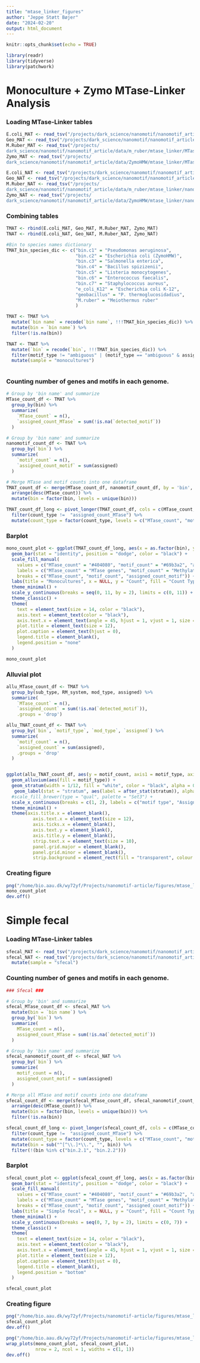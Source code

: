 ```yaml
---
title: "mtase_linker_figures"
author: "Jeppe Støtt Bøjer"
date: "2024-02-20"
output: html_document
---
```


```r
knitr::opts_chunk$set(echo = TRUE)
```


```r
library(readr)
library(tidyverse)
library(patchwork)
```

# Monoculture + Zymo MTase-Linker Analysis

### Loading MTase-Linker tables
```r
E.coli_MAT <- read_tsv("/projects/dark_science/nanomotif/nanomotif_article/data/e_coli_K12/mtase_linker/MTase_assignment_table.tsv")
Geo_MAT <- read_tsv("/projects/dark_science/nanomotif/nanomotif_article/data/p_thermoglucosidasius/mtase_linker/MTase_assignment_table.tsv")
M.Ruber_MAT <- read_tsv("/projects/
dark_science/nanomotif/nanomotif_article/data/m_ruber/mtase_linker/MTase_assignment_table.tsv")
Zymo_MAT <- read_tsv("/projects/
dark_science/nanomotif/nanomotif_article/data/ZymoHMW/mtase_linker/MTase_assignment_table.tsv")
```

```r
E.coli_NAT <- read_tsv("/projects/dark_science/nanomotif/nanomotif_article/data/e_coli_K12/mtase_linker/nanomotif_assignment_table.tsv")
Geo_NAT <- read_tsv("/projects/dark_science/nanomotif/nanomotif_article/data/p_thermoglucosidasius/mtase_linker/nanomotif_assignment_table.tsv")
M.Ruber_NAT <- read_tsv("/projects/
dark_science/nanomotif/nanomotif_article/data/m_ruber/mtase_linker/nanomotif_assignment_table.tsv")
Zymo_NAT <- read_tsv("/projects/
dark_science/nanomotif/nanomotif_article/data/ZymoHMW/mtase_linker/nanomotif_assignment_table.tsv")
```

### Combining tables
```r
TMAT <- rbind(E.coli_MAT, Geo_MAT, M.Ruber_MAT, Zymo_MAT)
TNAT <- rbind(E.coli_NAT, Geo_NAT, M.Ruber_NAT, Zymo_NAT)

#Bin to species names dictionary
TMAT_bin_species_dic <- c("bin.c1" = "Pseudomonas aeruginosa",
                          "bin.c2" = "Escherichia coli (ZymoHMW)",
                          "bin.c3" = "Salmonella enterica",
                          "bin.c4" = "Bacillus spizizenii",
                          "bin.c5" = "Listeria monocytogenes",
                          "bin.c6" = "Enterococcus faecalis",
                          "bin.c7" = "Staphylococcus aureus",
                          "e_coli_K12" = "Escherichia coli K-12",
                          "geobacillus" = "P. thermoglucosidadius",
                          "M.ruber" = "Meiothermus ruber"
                          )

TMAT <- TMAT %>%
  mutate(`bin name` = recode(`bin name`, !!!TMAT_bin_species_dic)) %>%
  mutate(bin = `bin name`) %>%
  filter(!is.na(bin))

TNAT <- TNAT %>%
  mutate(`bin` = recode(`bin`, !!!TMAT_bin_species_dic)) %>%
  filter(motif_type != "ambiguous" | (motif_type == "ambiguous" & assigned != FALSE)) %>% #filter ambiguous motifs 
  mutate(sample = "monocultures") 
  
```

### Counting number of genes and motifs in each genome.
```r
# Group by 'bin name' and summarize
MTase_count_df <- TMAT %>%
  group_by(bin) %>%
  summarize(
    `MTase_count` = n(),
    `assigned_count_MTase` = sum(!is.na(`detected_motif`))
  )

# Group by 'bin name' and summarize
nanomotif_count_df <- TNAT %>%
  group_by(`bin`) %>%
  summarize(
    `motif_count` = n(),
    `assigned_count_motif` = sum(assigned)
  )

# Merge MTase and motif counts into one dataframe 
TMAT_count_df <- merge(MTase_count_df, nanomotif_count_df, by = 'bin', all = TRUE ) %>%
  arrange(desc(MTase_count)) %>%
  mutate(bin = factor(bin, levels = unique(bin)))

TMAT_count_df_long <- pivot_longer(TMAT_count_df, cols = c(MTase_count,assigned_count_MTase, motif_count, assigned_count_motif), names_to = "count_type", values_to = "counts") %>%
  filter(count_type != 	"assigned_count_MTase") %>%
  mutate(count_type = factor(count_type, levels = c("MTase_count", "motif_count", "assigned_count_motif")))
```

### Barplot

```r
mono_count_plot <- ggplot(TMAT_count_df_long, aes(x = as.factor(bin), y = counts, fill = count_type)) +
  geom_bar(stat = "identity", position = "dodge", color = "black") +
  scale_fill_manual(
    values = c("MTase_count" = "#404080", "motif_count" = "#69b3a2", "assigned_count_motif" = "orange"),
    labels = c("MTase_count" = "MTase genes", "motif_count" = "Methylation motifs", "assigned_count_motif" = "Assigned motifs"),
    breaks = c("MTase_count", "motif_count", "assigned_count_motif")) + 
  labs(title = "Monocultures", x = NULL, y = "Count", fill = "Count Type") +
  theme_minimal() +
  scale_y_continuous(breaks = seq(0, 11, by = 2), limits = c(0, 11)) +
  theme_classic() +
  theme(
    text = element_text(size = 14, color = "black"),
    axis.text = element_text(color = "black"),
    axis.text.x = element_text(angle = 45, hjust = 1, vjust = 1, size = 10),
    plot.title = element_text(size = 12),
    plot.caption = element_text(hjust = 0),
    legend.title = element_blank(),
    legend.position = "none"
  )

mono_count_plot
```

### Alluvial plot
```r

allu_MTase_count_df <- TMAT %>%
  group_by(sub_type, RM_system, mod_type, assigned) %>%
  summarize(
    `MTase_count` = n(),
    `assigned_count` = sum(!is.na(`detected_motif`)),
    .groups = 'drop')

allu_TNAT_count_df <- TNAT %>%
  group_by(`bin`, `motif_type`, `mod_type`, `assigned`) %>%
  summarize(
    `motif_count` = n(),
    `assigned_count` = sum(assigned),
    .groups = 'drop'
  )


ggplot(allu_TNAT_count_df, aes(y = motif_count, axis1 = motif_type, axis2 = assigned)) +
  geom_alluvium(aes(fill = motif_type)) +
  geom_stratum(width = 1/12, fill = "white", color = "black", alpha = 0.5) + 
   geom_label(stat = "stratum", aes(label = after_stat(stratum)), alpha = 0.5) +
  #scale_fill_brewer(type = "qual", palette = "Set3") +
  scale_x_continuous(breaks = c(1, 2), labels = c("motif type", "Assigned"), limits = c(0.5, 2.5)) +
  theme_minimal() +
  theme(axis.title.x = element_blank(),
          axis.text.x = element_text(size = 12),
          axis.ticks.x = element_blank(),
          axis.text.y = element_blank(),
          axis.title.y = element_blank(),
          strip.text.x = element_text(size = 10),
          panel.grid.major = element_blank(),
          panel.grid.minor = element_blank(),
          strip.background = element_rect(fill = "transparent", colour = "transparent"))
```

### Creating figure
```r
png("/home/bio.aau.dk/wy72yf/Projects/nanomotif-article/figures/mtase_linker_mono_count.png", res = 600, height = 10, width = 20, units = "cm")
mono_count_plot
dev.off()
```

# Simple fecal

### Loading MTase-Linker tables
```r
sfecal_MAT <- read_tsv("/projects/dark_science/nanomotif/nanomotif_article/data/PaPr00000216MP/mtase_linker/MTase_assignment_table.tsv")
sfecal_NAT <- read_tsv("/projects/dark_science/nanomotif/nanomotif_article/data/PaPr00000216MP/mtase_linker/nanomotif_assignment_table.tsv") %>%
  mutate(sample = "sfecal")
```

### Counting number of genes and motifs in each genome.
```r
### Sfecal ###

# Group by 'bin' and summarize
sfecal_MTase_count_df <- sfecal_MAT %>%
  mutate(bin = `bin name`) %>%
  group_by(`bin`) %>%
  summarize(
    MTase_count = n(),
    assigned_count_MTase = sum(!is.na(`detected_motif`))
  )

# Group by 'bin name' and summarize
sfecal_nanomotif_count_df <- sfecal_NAT %>%
  group_by(`bin`) %>%
  summarize(
    motif_count = n(),
    assigned_count_motif = sum(assigned)
  ) 

# Merge all MTase and motif counts into one dataframe
sfecal_count_df <- merge(sfecal_MTase_count_df, sfecal_nanomotif_count_df, by = 'bin', all = TRUE ) %>%
  arrange(desc(MTase_count)) %>%
  mutate(bin = factor(bin, levels = unique(bin))) %>%
  filter(!is.na(bin))

sfecal_count_df_long <- pivot_longer(sfecal_count_df, cols = c(MTase_count, assigned_count_MTase, motif_count, assigned_count_motif), names_to = "count_type", values_to = "counts") %>%
  filter(count_type != 	"assigned_count_MTase") %>%
  mutate(count_type = factor(count_type, levels = c("MTase_count", "motif_count", "assigned_count_motif"))) %>%
  mutate(bin = sub("^[^\\.]*\\.", "", bin)) %>%
  filter(!(bin %in% c("bin.2.1", "bin.2.2")))
```


### Barplot
```r
sfecal_count_plot <- ggplot(sfecal_count_df_long, aes(x = as.factor(bin), y = counts, fill = count_type)) +
  geom_bar(stat = "identity", position = "dodge", color = "black") +
  scale_fill_manual(
    values = c("MTase_count" = "#404080", "motif_count" = "#69b3a2", "assigned_count_motif" = "orange"),
    labels = c("MTase_count" = "MTase genes", "motif_count" = "Methylation motifs", "assigned_count_motif" = "Assigned motifs"),
    breaks = c("MTase_count", "motif_count", "assigned_count_motif")) + 
  labs(title = "Simple fecal", x = NULL, y = "Count", fill = "Count Type") +
  theme_minimal() +
  scale_y_continuous(breaks = seq(0, 7, by = 2), limits = c(0, 7)) +
  theme_classic() +
  theme(
    text = element_text(size = 14, color = "black"),
    axis.text = element_text(color = "black"),
    axis.text.x = element_text(angle = 45, hjust = 1, vjust = 1, size = 10),
    plot.title = element_text(size = 12),
    plot.caption = element_text(hjust = 0),
    legend.title = element_blank(),
    legend.position = "bottom"
  )

sfecal_count_plot
```

### Creating figure
```r
png("/home/bio.aau.dk/wy72yf/Projects/nanomotif-article/figures/mtase_linker_sfecal_count.png", res = 600, height = 10, width = 20, units = "cm")
sfecal_count_plot
dev.off()
```


```r
png("/home/bio.aau.dk/wy72yf/Projects/nanomotif-article/figures/mtase_linker_mono_sfecal_count.png", res = 600, height = 20, width = 20, units = "cm")
wrap_plots(mono_count_plot, sfecal_count_plot, 
           nrow = 2, ncol = 1, widths = c(1, 1))
dev.off()
```